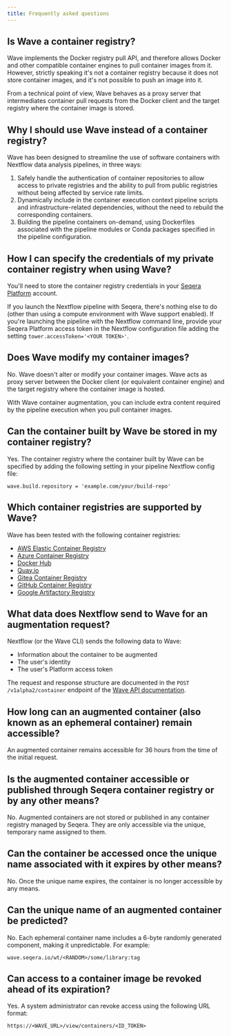 ```yaml
---
title: Frequently asked questions
---
```


## Is Wave a container registry?

Wave implements the Docker registry pull API, and therefore allows Docker and other compatible container engines to pull container images from it. However, strictly speaking it's not a container registry because it does not store container images, and it's not possible to push an image into it.

From a technical point of view, Wave behaves as a proxy server that intermediates container pull requests from the Docker client and the target registry where the container image is stored.

## Why I should use Wave instead of a container registry?

Wave has been designed to streamline the use of software containers with Nextflow data analysis pipelines, in three ways:

1. Safely handle the authentication of container repositories to allow access to private registries and the ability to pull from public registries without being affected by service rate limits.
2. Dynamically include in the container execution context pipeline scripts and infrastructure-related dependencies, without the need to rebuild the corresponding containers.
3. Building the pipeline containers on-demand, using Dockerfiles associated with the pipeline modules or Conda packages specified in the pipeline configuration.

## How I can specify the credentials of my private container registry when using Wave?

You'll need to store the container registry credentials in your [Seqera Platform](https://tower.nf/) account.

If you launch the Nextflow pipeline with Seqera, there's nothing else to do (other than using a compute environment with Wave support enabled).
If you're launching the pipeline with the Nextflow command line, provide your Seqera Platform access token in the Nextflow configuration file adding the setting `tower.accessToken='<YOUR TOKEN>'`.

## Does Wave modify my container images?

No. Wave doesn't alter or modify your container images. Wave acts as proxy server between the Docker client (or equivalent container engine) and the target registry where the container image is hosted.

With Wave container augmentation, you can include extra content required by the pipeline execution when you pull container images.

## Can the container built by Wave be stored in my container registry?

Yes. The container registry where the container built by Wave can be specified by adding the following setting in your pipeline Nextflow config file:

```
wave.build.repository = 'example.com/your/build-repo'
```

## Which container registries are supported by Wave?

Wave has been tested with the following container registries:

- [AWS Elastic Container Registry](https://aws.amazon.com/ecr/)
- [Azure Container Registry](https://azure.microsoft.com/en-us/products/container-registry)
- [Docker Hub](https://hub.docker.com/)
- [Quay.io](https://quay.io/)
- [Gitea Container Registry](https://docs.gitea.io/en-us/packages/container/)
- [GitHub Container Registry](https://github.blog/2020-09-01-introducing-github-container-registry/)
- [Google Artifactory Registry](https://cloud.google.com/artifact-registry)

## What data does Nextflow send to Wave for an augmentation request?

Nextflow (or the Wave CLI) sends the following data to Wave:

- Information about the container to be augmented
- The user's identity
- The user's Platform access token

The request and response structure are documented in the `POST /v1alpha2/container` endpoint of the [Wave API documentation](https://wave.seqera.io/openapi/).

## How long can an augmented container (also known as an ephemeral container) remain accessible?

An augmented container remains accessible for 36 hours from the time of the initial request.

## Is the augmented container accessible or published through Seqera container registry or by any other means?

No. Augmented containers are not stored or published in any container registry managed by Seqera. They are only accessible via the unique, temporary name assigned to them. 

## Can the container be accessed once the unique name associated with it expires by other means?

No. Once the unique name expires, the container is no longer accessible by any means.

## Can the unique name of an augmented container be predicted? 

No. Each ephemeral container name includes a 6-byte randomly generated component, making it unpredictable. For example:

```
wave.seqera.io/wt/<RANDOM>/some/library:tag
```

## Can access to a container image be revoked ahead of its expiration?

Yes. A system administrator can revoke access using the following URL format: 

```
https://<WAVE_URL>/view/containers/<ID_TOKEN> 
```
